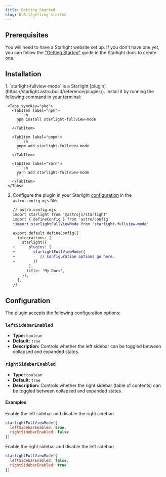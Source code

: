```yaml
---
title: Getting Started
slug: 0.0.1/getting-started
---
```


## Prerequisites

You will need to have a Starlight website set up.
If you don't have one yet, you can follow the ["Getting Started"](https://starlight.astro.build/getting-started) guide in the Starlight docs to create one.

## Installation


<Steps>
  1. `starlight-fullview-mode` is a Starlight [plugin](https://starlight.astro.build/reference/plugins/). Install it by running the following command in your terminal:

     <Tabs syncKey="pkg">
       <TabItem label="npm">
         ```sh
         npm install starlight-fullview-mode
         ```
       </TabItem>

       <TabItem label="pnpm">
         ```sh
         pnpm add starlight-fullview-mode
         ```
       </TabItem>

       <TabItem label="Yarn">
         ```sh
         yarn add starlight-fullview-mode
         ```
       </TabItem>
     </Tabs>

  2. Configure the plugin in your Starlight [configuration](https://starlight.astro.build/reference/configuration/#plugins) in the `astro.config.mjs` file.

     ```diff lang="js"
     // astro.config.mjs
     import starlight from '@astrojs/starlight'
     import { defineConfig } from 'astro/config'
     +import starlightFullViewMode from 'starlight-fullview-mode'

     export default defineConfig({
       integrations: [
         starlight({
     +      plugins: [
     +        starlightFullViewMode({
     +           // Configuration options go here.
     +        })
            ],
           title: 'My Docs',
         }),
       ],
     })
     ```
</Steps>

## Configuration

The plugin accepts the following configuration options:

### `leftSidebarEnabled`

* **Type:** `boolean`
* **Default:** `true`
* **Description:** Controls whether the left sidebar can be toggled between collapsed and expanded states.

### `rightSidebarEnabled`

* **Type:** `boolean`
* **Default:** `true`
* **Description:** Controls whether the right sidebar (table of contents) can be toggled between collapsed and expanded states.

#### Examples

Enable the left sidebar and disable the right sidebar:

```js
starlightFullViewMode({
  leftSidebarEnabled: true,
  rightSidebarEnabled: false
})
```

Enable the right sidebar and disable the left sidebar:

```js
starlightFullViewMode({
  leftSidebarEnabled: false,
  rightSidebarEnabled: true
})
```
